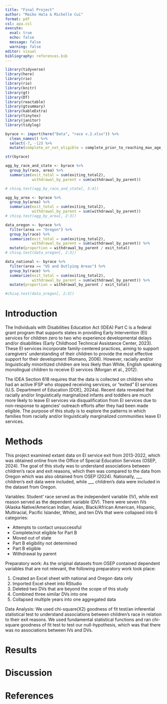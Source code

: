 ```yaml
---
title: "Final Project"
author: "Maiko Hata & Michelle Cui"
format: pdf
csl: apa.csl
execute: 
  eval: true 
  echo: false
  message: false 
  warning: false
editor: visual
bibliography: references.bib
---
```


```r
library(tidyverse)
library(here)
library(rio)
library(rio)
library(knitr)
library(gt)
library(DT)
library(reactable)
library(gtsummary)
library(kableExtra)
library(tinytex)
library(janitor)
library(tidylog)

```

```r
byrace <- import(here("Data", "race v.2.xlsx")) %>% 
  clean_names() %>% 
  select(-7, -12) %>% 
  mutate(complete_or_not_eligible = complete_prior_to_reaching_max_age_for_part_c + not_eligible_for_part_b_exit_with_no_referrals + not_eligible_for_part_b_exit_with_referrals_to_other_programs)

str(byrace)
```

```r
agg_by_race_and_state <- byrace %>% 
  group_by(race, area) %>% 
  summarize(exit_total = sum(exiting_total2), 
            withdrawal_by_parent = sum(withdrawal_by_parent))

# chisq.test(agg_by_race_and_state[, 3:4])
```

```r
agg_by_area <- byrace %>% 
  group_by(area) %>% 
  summarize(exit_total = sum(exiting_total2), 
            withdrawal_by_parent = sum(withdrawal_by_parent))
# chisq.test(agg_by_area[, 2:3])

```

```r
data_oregon <- byrace %>% 
  filter(area == "Oregon") %>% 
  group_by(race) %>% 
  summarize(exit_total = sum(exiting_total2), 
            withdrawal_by_parent = sum(withdrawal_by_parent)) %>% 
  mutate(proportion = withdrawal_by_parent / exit_total)
# chisq.test(data_oregon[, 2:3])

```

```r
data_national <- byrace %>% 
  filter(area == "US and Outlying Areas") %>% 
  group_by(race) %>% 
  summarize(exit_total = sum(exiting_total2), 
            withdrawal_by_parent = sum(withdrawal_by_parent)) %>% 
  mutate(proportion = withdrawal_by_parent / exit_total)

#chisq.test(data_oregon[, 2:3])
```

# Introduction

The Individuals with Disabilities Education Act (IDEA) Part C is a federal grant program that supports states in providing Early Intervention (EI) services for children zero to two who experience developmental delays and/or disabilities (Early Childhood Technical Assistance Center, 2023). These EI services incorporate family-centered practices, aiming to support caregivers' understanding of their children to provide the most effective support for their development (Romano, 2006). However, racially and/or linguistically minoritized children are less likely than White, English speaking monolingual children to receive EI services (Morgan et al., 2012).

The IDEA Section 618 requires that the data is collected on children who had an active IFSP who stopped receiving services, or “exited” EI services (U.S. Department of Education \[DOE\], 2024a). Recent data revealed that racially and/or linguistically marginalized infants and toddlers are much more likely to leave EI services via disqualification from EI services due to non-response to agencies’ outreach efforts after they had been made eligible. The purpose of this study is to explore the patterns in which families from racially and/or linguistically marginalized communities leave EI services.

# **Methods**

This project examined extant data on EI service exit from 2013-2022, which was obtained online from the Office of Special Education Services (OSEP, 2024). The goal of this study was to understand associations between children's race and exit reasons, which then was compared to the data from Oregon which was also obtained from OSEP (2024). Nationally, \_\_\_ children's exit data were included, while \_\_\_ children's data were included in the dataset from Oregon.

Variables: Student' race served as the independent variable (IV), while exit reason served as the dependent variable (DV). There were seven IVs (Alaska Native/American Indian, Asian, Black/African American, Hispanic, Multiracial, Pacific Islander, White), and ten DVs that were collapsed into 6 categories:

-   Attempts to contact unsuccessful
-   Complete/not eligible for Part B
-   Moved out of state
-   Part B eligibility not determined
-   Part B eligible
-   Withdrawal by parent

Preparatory work: As the original datasets from OSEP contained dependent variables that are not relevant, the following preparatory work took place:

1.  Created an Excel sheet with national and Oregon data only
2.  Imported Excel sheet into RStudio
3.  Deleted two DVs that are beyond the scope of this study
4.  Combined three similar DVs into one
5.  Collapsed multiple years into one aggregated data

Data Analysis: We used chi-square(X2) goodness of fit test/an inferential statistical test to understand associations between children's race in relation to their exit reasons. We used fundamental statistical functions and ran chi-square goodness of fit test to test our null-hypothesis, which was that there was no associations between IVs and DVs.

# Results

# Discussion

\newpage

# References
